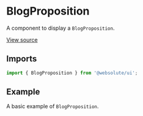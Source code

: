 
<Meta
  title="Sections / BlogProposition"
  component={BlogProposition}
/>

# BlogProposition

A component to display a `BlogProposition`.

[View source](https://github.com/actarian/design-system/tree/main/src/ui/sections/blog-proposition)

## Imports

```js
import { BlogProposition } from '@websolute/ui';
```

## Example

A basic example of `BlogProposition`.

<Canvas>
  <Story name="BlogProposition">
    <BlogProposition item={BlogPropositionDefaults.item} />
  </Story>
</Canvas>
